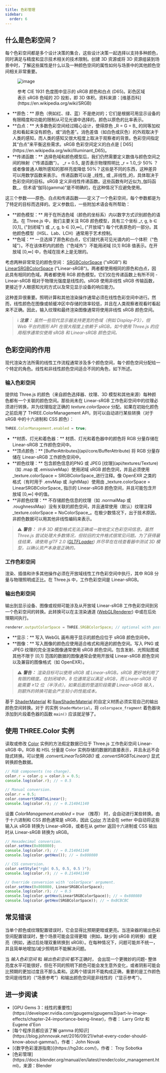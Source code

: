 ```yaml
---
title: 色彩管理
sidebar:
  order: 6
---
```


## 什么是色彩空间？

每个色彩空间都是多个设计决策的集合，这些设计决策一起选择以支持多种颜色，同时满足与精度和显示技术相关的技术限制。创建 3D 资源或将 3D
资源组装到场景中时，了解这些属性是什么以及一种颜色空间的属性如何与场景中的其他颜色空间相关非常重要。

<figure class="float">

![image](/resources/srgb_gamut.png)

<figcaption>
参考 CIE 1931 色度图中显示的 sRGB 颜色和白点 (D65)。彩色区域表示 sRGB 色域的 2D 投影，即 3D 体积。资料来源：[维基百科](https://en.wikipedia.org/wiki/SRGB)
</figcaption>
</figure>

<ul>
  <li>
    **原色：**
    原色（例如红、绿、蓝）不是绝对的；它们是根据可用显示设备的有限精度和功能的限制从可见光谱中选择的。颜色以原色的比率表示。
  </li>
  <li>
    **白点：** 大多数色彩空间经过精心设计，使得原色 _R = G = B_
    的同等加权总和看起来没有颜色，或“消色差”。消色差值（如白色或灰色）的外观取决于人类的感知，而人类的感知又很大程度上取决于观察者的背景。色彩空间指定其“白点”来平衡这些需求。sRGB
    色彩空间定义的白点是 [ D65](https://en.wikipedia.org/wiki/Illuminant_D65)。
  </li>
  <li>
    **传递函数：**
    选择色域和颜色模型后，我们仍然需要定义数值与颜色空间之间的映射（“传递函数”）。
    _r = 0.5_ 是否表示物理照明比 _r = 1.0_少 50%
    ？或者像普通人眼所感知的那样亮度降低
    50%？这些是不同的东西，这种差异可以用数学函数来表示。 传递函数可以是 _线性_
    或 _非线性_的，具体取决于色彩空间的目标。sRGB
    定义非线性传递函数。这些函数有时近似为_伽玛函数_，但术语“伽玛(gamma)”是不明确的，在这种情况下应避免使用。
  </li>
</ul>

这三个参数——原色、白点和传递函数——定义了一个色彩空间，每个参数都是为了特定的目标而选择的。定义参数后，一些附加术语会有所帮助：

<ul>
  <li>
    **颜色模型：** 用于在所选色域（颜色的坐标系）内以数字方式识别颜色的语法。在
    Three.js 中，我们主要关注 RGB 颜色模型，具有三个坐标 _r, g, b ∈ [0,1]_
    ("封闭域") 或 _r, g, b ∈ [0,∞]_ ("开放域")
    每个代表原色的一部分。其他颜色模型（HSL、Lab、LCH）通常用于艺术控制。
  </li>
  <li>
    **色域：**
    一旦选择了原色和白点，它们就代表可见光谱内的一个体积（“色域”）。不在该体积内的颜色（“色域外”）不能用闭域
    [0,1] RGB 值表示。在开放域 [0,∞] 中，色域在技术上是无限的。
  </li>
</ul>

考虑两种非常常见的颜色空间： [SRGBColorSpace](PAGE_URL_ERROR) ("sRGB") 和
[LinearSRGBColorSpace](PAGE_URL_ERROR) ("Linear-sRGB")。两者都使用相同的原色和白点，因此具有相同的色域。两者都使用 RGB 颜色模型。它们仅在传递函数上有所不同 - Linear-sRGB
相对于物理光强度是线性的。sRGB 使用非线性 sRGB 传输函数，更接近于人眼感知光的方式以及常见显示设备的响应能力。

这种差异很重要。照明计算和其他渲染操作通常必须在线性色彩空间中进行。然而，线性颜色在图像或帧缓冲区中存储的效率较低，并且在人类观察者观看时看起来不正确。因此，输入纹理和最终渲染图像通常将使用非线性 sRGB 颜色空间。

<blockquote>

ℹ️ _**注意：** 虽然一些现代显示器支持更宽的色域（例如 Display-P3），但 Web 平台的图形 API 在很大程度上依赖于 sRGB。如今使用 Three.js 的应用程序通常仅使用 sRGB 和
Linear-sRGB 颜色空间。_

</blockquote>

## 色彩空间的作用

现代渲染方法所需的线性工作流程通常涉及多个颜色空间，每个颜色空间分配给一个特定的角色。线性和非线性颜色空间适合不同的角色，如下所述。

### 输入色彩空间

提供给 Three.js 的颜色（来自颜色选择器、纹理、3D 模型和其他来源）每种颜色都有一个关联的颜色空间。那些尚未在 Linear-sRGB 工作色彩空间中的纹理必须进行转换，并为纹理指定正确的
_texture.colorSpace_ 分配。如果在初始化颜色之前启用了 THREE.ColorManagement API，则可以自动进行某些转换（对于 sRGB 中的十六进制和 CSS 颜色）：

```javascript
THREE.ColorManagement.enabled = true;
```

<ul>
  <li>
    **材质、灯光和着色器：** 材质、灯光和着色器中的颜色将 RGB 分量存储在
    Linear-sRGB 工作颜色空间中。
  </li>
  <li>
    **顶点颜色：** [BufferAttributes](api/core/BufferAttribute) 将 RGB
    分量存储在 Linear-sRGB 工作颜色空间中。
  </li>
  <li>
    **颜色纹理：** 包含颜色信息的PNG 或 JPEG [纹理](api/textures/Texture) （如
    .map 或 .emissiveMap）使用闭域 sRGB 颜色空间，并且必须使用
    _texture.colorSpace = SRGBColorSpace_进行注释。像 OpenEXR
    之类的格式（有时用于 .envMap 或 .lightMap）使用由 _texture.colorSpace =
    LinearSRGBColorSpace_ 指示的 Linear-sRGB 颜色空间，并且可能包含开放域 [0,∞]
    中的值。
  </li>
  <li>
    **非颜色纹理：** 不存储颜色信息的纹理（如 .normalMap 或
    .roughnessMap）没有关联的颜色空间，并且通常使用（默认）纹理注释
    _texture.colorSpace =
    NoColorSpace_。在极少数情况下，出于技术原因，非颜色数据可以用其他非线性编码来表示。
  </li>
</ul>

<blockquote>

⚠️ _**警告：** 许多 3D 模型格式无法正确或一致地定义色彩空间信息。虽然 Three.js 尝试处理大多数情况，但较旧的文件格式很常见问题。为了获得最佳结果，请使用 glTF 2.0
([GLTFLoader](examples/loaders/GLTFLoader)) 并尽早在在线查看器中测试 3D 模型，以确认资产本身是正确的。_

</blockquote>

### 工作色彩空间

渲染、插值和许多其他操作必须在开放域线性工作色彩空间中执行，其中 RGB 分量与物理照明成正比。在 Three.js 中，工作色彩空间是 Linear-sRGB。

### 输出色彩空间

输出到显示设备、图像或视频可能涉及从开放域 Linear-sRGB 工作色彩空间到另一个色彩空间的转换。此转换可以在主渲染通道 ([WebGLRenderer](api/renderers/WebGLRenderer#outputColorSpace)) 中或在后处理期间执行。

```javascript
renderer.outputColorSpace = THREE.SRGBColorSpace; // optional with post-processing
```

<ul>
  <li>**显示：** 写入 WebGL 画布用于显示的颜色应位于 sRGB 颜色空间中。</li>
  <li>
    **图像：** 写入图像的颜色应使用适合格式和用途的颜色空间。写入 PNG 或 JPEG
    纹理的完全渲染图像通常使用 sRGB 颜色空间。包含发射、光照贴图或其他不限于
    [0,1] 范围的数据的图像通常会使用开放域 Linear-sRGB
    颜色空间以及兼容的图像格式（如 OpenEXR）。
  </li>
</ul>

<blockquote>

⚠️ _**警告：** 渲染目标可以使用 sRGB 或 Linear-sRGB。sRGB 更好地利用了有限的精度。在封闭域中，8 位通常足以满足 sRGB，而 Linear-sRGB 可能需要 ≥12
位（半浮点）。如果后面的管道阶段需要 Linear-sRGB 输入，则额外的转换可能会产生较小的性能成本。_

</blockquote>

基于 [ShaderMaterial](api/materials/ShaderMaterial) 和 [RawShaderMaterial](api/materials/RawShaderMaterial) 的自定义材质必须实现自己的输出颜色空间转换。对于 的实例 `ShaderMaterial`，将
`colorspace_fragment` 着色器块添加到片段着色器的函数 `main()` 应该就足够了。

## 使用 THREE.Color 实例

读取或修改 [Color](api/math/Color) 实例的方法假定数据已位于 Three.js 工作色彩空间 Linear-sRGB 中。RGB 和 HSL 分量是 Color 实例存储的数据的直接表示，并且永远不会隐式转换。可以使用
_.convertLinearToSRGB()_
或 _.convertSRGBToLinear()_ 显式转换颜色数据。

```javascript
// RGB components (no change).
color.r = color.g = color.b = 0.5;
console.log(color.r); // → 0.5

// Manual conversion.
color.r = 0.5;
color.convertSRGBToLinear();
console.log(color.r); // → 0.214041140
```

设置 _ColorManagement.enabled = true_ （推荐） 时，会自动进行某些转换。由于十六进制和 CSS 颜色通常是 sRGB，因此 [Color](api/math/Color) 方法会在 setter
中自动将这些输入从 sRGB 转换为 Linear-sRGB，或者在从 getter 返回十六进制或 CSS 输出时从 Linear-sRGB 转换为 sRGB。

```javascript
// Hexadecimal conversion.
color.setHex(0x808080);
console.log(color.r); // → 0.214041140
console.log(color.getHex()); // → 0x808080

// CSS conversion.
color.setStyle("rgb( 0.5, 0.5, 0.5 )");
console.log(color.r); // → 0.214041140

// Override conversion with 'colorSpace' argument.
color.setHex(0x808080, LinearSRGBColorSpace);
console.log(color.r); // → 0.5
console.log(color.getHex(LinearSRGBColorSpace)); // → 0x808080
console.log(color.getHex(SRGBColorSpace)); // → 0xBCBCBC
```

## 常见错误

当单个颜色或纹理配置错误时，它会显得比预期更暗或更亮。当渲染器的输出色彩空间配置错误时，整个场景可能会显得更暗（例如，缺少到 sRGB 的转换）或更亮（例如，通过后处理双重转换到
sRGB）。在每种情况下，问题可能并不统一，并且简单地增加/减少照明并不能解决问题。

当 _输入色彩空间_ 和 _输出色彩空间_ 都不正确时， 会出现一个更微妙的问题-
整体亮度水平可能很好，但在不同的照明下颜色可能会发生意外变化，或者阴影可能会比预期的更加过度且不那么柔和。这两个错误并不能构成正确，重要的是工作颜色空间是线性的（“场景参考”）和输出颜色空间是非线性的（“显示参考”）。

## 进一步阅读

<ul>
  <li>
    [GPU Gems
    3：线性的重要性](https://developer.nvidia.com/gpugems/gpugems3/part-iv-image-effects/chapter-24-importance-being-linear)，作者：
    Larry Gritz 和 Eugene d'Eon
  </li>
  <li>
    [每个程序员都应该了解 gamma
    的知识](https://blog.johnnovak.net/2016/09/21/what-every-coder-should-know-about-gamma/)，作者：
    John Novak
  </li>
  <li>[《数字色彩漫游指南》](https://hg2dc.com/)，作者： Troy Sobotka</li>
  <li>
    [色彩管理](https://docs.blender.org/manual/en/latest/render/color_management.html)，来源：Blender
  </li>
</ul>
